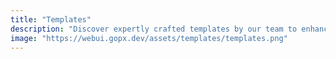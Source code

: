 ```yaml
---
title: "Templates"
description: "Discover expertly crafted templates by our team to enhance your web projects effortlessly."
image: "https://webui.gopx.dev/assets/templates/templates.png"
---
```




<PageHeader
  title="Templates"
  heading="Expertly crafted templates for effortless web development with modern stack"
  description="Explore our expertly crafted templates designed to enhance your web projects effortlessly, utilizing Next.js, Nextra, MDX, Tailwind, Framer Motion, and more!"
/>

<TemplatePage />
